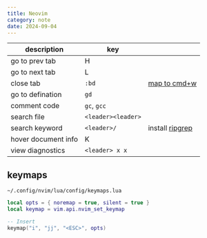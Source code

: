 ```yaml
---
title: Neovim
category: note
date: 2024-09-04
---
```


| description         | key                |                                                                                                     |
| ------------------- | ------------------ | --------------------------------------------------------------------------------------------------- |
| go to prev tab      | H                  |                                                                                                     |
| go to next tab      | L                  |                                                                                                     |
| close tab           | `:bd`              | [map to cmd+w](https://superuser.com/questions/387897/can-i-use-the-cmd-key-in-terminal-vim-at-all) |
| go to defination    | `gd`               |                                                                                                     |
| comment code        | `gc`, `gcc`        |                                                                                                     |
| search file         | `<leader><leader>` |                                                                                                     |
| search keyword      | `<leader>/`        | install [ripgrep](https://github.com/BurntSushi/ripgrep)                                            |
| hover document info | K                  |                                                                                                     |
| view diagnostics    | `<leader> x x`     |                                                                                                     |

## keymaps

`~/.config/nvim/lua/config/keymaps.lua`

```lua:keymaps.lua
local opts = { noremap = true, silent = true }
local keymap = vim.api.nvim_set_keymap

-- Insert
keymap("i", "jj", "<ESC>", opts)
```
